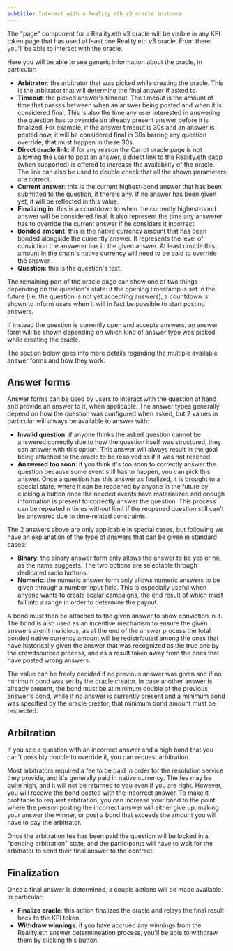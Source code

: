 ```yaml
---
subtitle: Interact with a Reality.eth v3 oracle instance
---
```


The "page" component for a Reality.eth v3 oracle will be visible in any KPI
token page that has used at least one Reality.eth v3 oracle. From there, you'll
be able to interact with the oracle.

Here you will be able to see generic information about the oracle, in
particular:

-   **Arbitrator**: the arbitrator that was picked while creating the oracle.
    This is the arbitrator that will determine the final answer if asked to.
-   **Timeout**: the picked answer's timeout. The timeout is the amount of time
    that passes between when an answer being posted and when it is considered
    final. This is also the time any user interested in answering the question
    has to override an already present answer before it is finalized. For
    example, if the answer timeout is 30s and an answer is posted now, it will
    be considered final in 30s barring any question override, that must happen
    in these 30s.
-   **Direct oracle link**: if for any reason the Carrot oracle page is not
    allowing the user to post an answer, a direct link to the Reality.eth dapp
    (when supported) is offered to increase the availability of the oracle. The
    link can also be used to double check that all the shown parameters are
    correct.
-   **Current answer**: this is the current highest-bond answer that has been
    submitted to the question, if there's any. If no answer has been given yet,
    it will be reflected in this value.
-   **Finalizing in**: this is a countdown to when the currently highest-bond
    answer will be considered final. It also represent the time any answerer has
    to override the current answer if he considers it incorrect.
-   **Bonded amount**: this is the native currency amount that has been bonded
    alongside the currently answer. It represents the level of conviction the
    answerer has in the given answer. At least double this amount in the chain's
    native currency will need to be paid to override the answer..
-   **Question**: this is the question's text.

The remaining part of the oracle page can show one of two things depending on
the question's state: if the opening timestamp is set in the future (i.e. the
question is not yet accepting answers), a countdown is shown to inform users
when it will in fact be possible to start posting answers.

If instead the question is currently open and accepts answers, an answer form
will be shown depending on which kind of answer type was picked while creating
the oracle.

The section below goes into more details regarding the multiple available answer
forms and how they work.

## Answer forms

Answer forms can be used by users to interact with the question at hand and
provide an answer to it, when applicable. The answer types generally depend on
how the question was configured when asked, but 2 values in particular will
always be available to answer with:

-   **Invalid question**: if anyone thinks the asked question cannot be answered
    correctly due to how the question itself was structured, they can answer
    with this option. This answer will always result in the goal being attached
    to the oracle to be resolved as if it was not reached.
-   **Answered too soon**: if you think it's too soon to correctly answer the
    question because some event still has to happen, you can pick this answer.
    Once a question has this answer as finalized, it is brought to a special
    state, where it can be reopened by anyone in the future by clicking a button
    once the needed events have materialized and enough information is present
    to correctly answer the question. This process can be repeated n times
    without limit if the reopened question still can't be answered due to
    time-related constraints.

The 2 answers above are only applicable in special cases, but following we have
an explanation of the type of answers that can be given in standard cases:

-   **Binary**: the binary answer form only allows the answer to be yes or no,
    as the name suggests. The two options are selectable through dedicated radio
    buttons.
-   **Numeric**: the numeric answer form only allows numeric answers to be given
    through a number input field. This is especially useful when anyone wants to
    create scalar campaigns, the end result of which must fall into a range in
    order to determine the payout.

A bond must then be attached to the given answer to show conviction in it. The
bond is also used as an incentive mechanism to ensure the given answers aren't
malicious, as at the end of the answer process the total bonded native currency
amount will be redistributed among the ones that have historically given the
answer that was recognized as the true one by the crowdsourced process, and as a
result taken away from the ones that have posted wrong answers.

The value can be freely decided if no previous answer was given and if no
minimum bond was set by the oracle creator. In case another answer is already
present, the bond must be at minimum double of the previous answer's bond, while
if no answer is currently present and a minimum bond was specified by the oracle
creator, that minimum bond amount must be respected.

## Arbitration

If you see a question with an incorrect answer and a high bond that you can't
possibly double to override it, you can request arbitration.

Most arbitrators required a fee to be paid in order for the resolution service
they provide, and it's generally paid in native currency. The fee may be quite
high, and it will not be returned to you even if you are right. However, you
will receive the bond posted with the incorrect answer. To make it profitable to
request arbitration, you can increase your bond to the point where the person
posting the incorrect answer will either give up, making your answer the winner,
or post a bond that exceeds the amount you will have to pay the arbitrator.

Once the arbitration fee has been paid the question will be locked in a "pending
arbitration" state, and the participants will have to wait for the arbitrator to
send their final answer to the contract.

## Finalization

Once a final answer is determined, a couple actions will be made available. In
particular:

-   **Finalize oracle**: this action finalizes the oracle and relays the final
    result back to the KPI token.
-   **Withdraw winnings**: if you have accrued any winnings from the Reality.eth
    answer determineation process, you'll be able to withdraw them by clicking
    this button.
